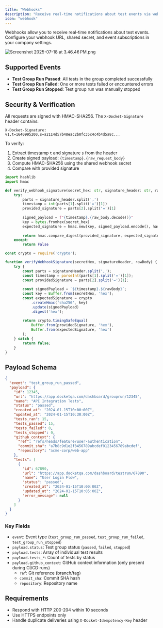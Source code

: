 ```yaml
---
title: "Webhooks"
description: "Receive real-time notifications about test events via webhooks"
icon: "webhook"
---
```


Webhooks allow you to receive real-time notifications about test events. Configure your webhook URL, shared secret, and event subscriptions in your company settings.

![Screenshot 2025-07-18 at 3.46.46 PM.png](/images/Screenshot_2025-08-29_at_7.17.00_PM.png)

## Supported Events

- **Test Group Run Passed**: All tests in the group completed successfully
- **Test Group Run Failed**: One or more tests failed or encountered errors  
- **Test Group Run Stopped**: Test group run was manually stopped

## Security & Verification

All requests are signed with HMAC-SHA256. The `X-Docket-Signature` header contains:

```
X-Docket-Signature: v1,t=1640995200,s=a2114d57b48eac2b0fc35c4c4b4d5a8c...
```

To verify:
1. Extract timestamp `t` and signature `s` from the header
2. Create signed payload: `{timestamp}.{raw_request_body}`
3. Compute HMAC-SHA256 using the shared webhook secret
4. Compare with provided signature

<CodeGroup>

```python Python
import hashlib
import hmac

def verify_webhook_signature(secret_hex: str, signature_header: str, raw_body: bytes) -> bool:
    try:
        parts = signature_header.split(',')
        timestamp = int(parts[1].split('=')[1])
        provided_signature = parts[2].split('=')[1]
        
        signed_payload = f"{timestamp}.{raw_body.decode()}"
        key = bytes.fromhex(secret_hex)
        expected_signature = hmac.new(key, signed_payload.encode(), hashlib.sha256).hexdigest()
        
        return hmac.compare_digest(provided_signature, expected_signature)
    except:
        return False
```

```javascript Node.js
const crypto = require('crypto');

function verifyWebhookSignature(secretHex, signatureHeader, rawBody) {
    try {
        const parts = signatureHeader.split(',');
        const timestamp = parseInt(parts[1].split('=')[1]);
        const providedSignature = parts[2].split('=')[1];
        
        const signedPayload = `${timestamp}.${rawBody}`;
        const key = Buffer.from(secretHex, 'hex');
        const expectedSignature = crypto
            .createHmac('sha256', key)
            .update(signedPayload)
            .digest('hex');
        
        return crypto.timingSafeEqual(
            Buffer.from(providedSignature, 'hex'),
            Buffer.from(expectedSignature, 'hex')
        );
    } catch {
        return false;
    }
}
```

</CodeGroup>

## Payload Schema

```json
{
  "event": "test_group_run_passed",
  "payload": {
    "id": 12345,
    "url": "https://app.docketqa.com/dashboard/grouprun/12345",
    "name": "API Integration Tests", 
    "status": "passed",
    "created_at": "2024-01-15T10:00:00Z",
    "updated_at": "2024-01-15T10:30:00Z",
    "tests_ran": 15,
    "tests_passed": 15,
    "tests_failed": 0,
    "tests_stopped": 0,
    "github_context": {
      "ref": "refs/heads/feature/user-authentication",
      "commit_sha": "a7b8c9d1e2f3456789abcdef0123456789abcdef",
      "repository": "acme-corp/web-app"
    },
    "tests": [
      {
        "id": 67890,
        "url": "https://app.docketqa.com/dashboard/testrun/67890",
        "name": "User Login Flow",
        "status": "passed",
        "created_at": "2024-01-15T10:00:00Z",
        "updated_at": "2024-01-15T10:05:00Z",
        "error_message": null
      }
    ]
  }
}
```

### Key Fields

- `event`: Event type (`test_group_run_passed`, `test_group_run_failed`, `test_group_run_stopped`)
- `payload.status`: Test group status (`passed`, `failed`, `stopped`)
- `payload.tests`: Array of individual test results
- `payload.tests_*`: Count of tests by status
- `payload.github_context`: GitHub context information (only present during CI/CD runs)
  - `ref`: Git reference (branch/tag)
  - `commit_sha`: Commit SHA hash
  - `repository`: Repository name

## Requirements

- Respond with HTTP 200-204 within 10 seconds
- Use HTTPS endpoints only
- Handle duplicate deliveries using `X-Docket-Idempotency-Key` header
